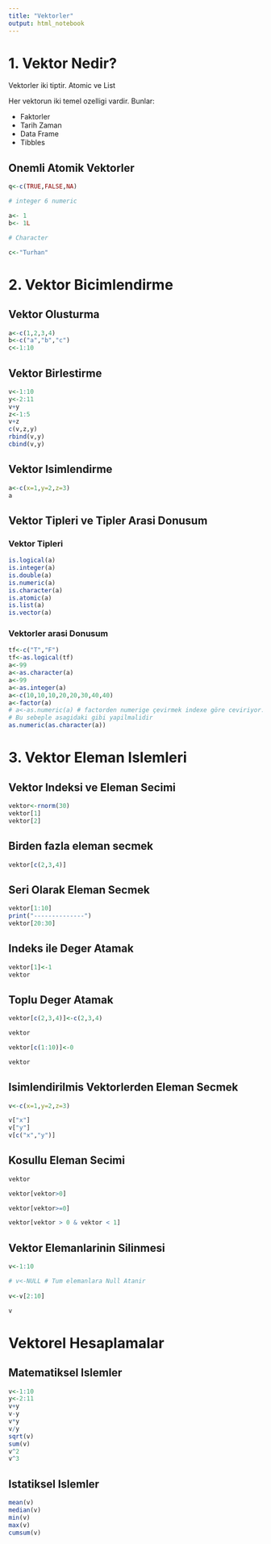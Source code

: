 ```yaml
---
title: "Vektorler"
output: html_notebook
---
```


# 1. Vektor Nedir?

Vektorler iki tiptir. Atomic ve List

Her vektorun iki temel ozelligi vardir. Bunlar:

* Faktorler
* Tarih Zaman
* Data Frame
* Tibbles

## Onemli Atomik Vektorler
```r
q<-c(TRUE,FALSE,NA)

# integer 6 numeric

a<- 1
b<- 1L

# Character

c<-"Turhan"
```

# 2. Vektor Bicimlendirme

## Vektor Olusturma
```r
a<-c(1,2,3,4)
b<-c("a","b","c")
c<-1:10
```

## Vektor Birlestirme
```r
v<-1:10
y<-2:11
v+y
z<-1:5
v+z
c(v,z,y)
rbind(v,y)
cbind(v,y)
```

## Vektor Isimlendirme
```r
a<-c(x=1,y=2,z=3)
a
```

## Vektor Tipleri ve Tipler Arasi Donusum

### Vektor Tipleri
```r
is.logical(a)
is.integer(a)
is.double(a)
is.numeric(a)
is.character(a)
is.atomic(a)
is.list(a)
is.vector(a)
```

### Vektorler arasi Donusum

```r
tf<-c("T","F")
tf<-as.logical(tf)
a<-99
a<-as.character(a)
a<-99
a<-as.integer(a)
a<-c(10,10,10,20,20,30,40,40)
a<-factor(a)
# a<-as.numeric(a) # factorden numerige çevirmek indexe göre ceviriyor.
# Bu sebeple asagidaki gibi yapilmalidir
as.numeric(as.character(a))
```

# 3. Vektor Eleman Islemleri

## Vektor Indeksi ve Eleman Secimi
```r
vektor<-rnorm(30)
vektor[1]
vektor[2]

```

## Birden fazla eleman secmek

```r
vektor[c(2,3,4)]
```

## Seri Olarak Eleman Secmek
```r
vektor[1:10]
print("--------------")
vektor[20:30]
```

## Indeks ile Deger Atamak
```r
vektor[1]<-1
vektor
```

## Toplu Deger Atamak
```r
vektor[c(2,3,4)]<-c(2,3,4)

vektor

vektor[c(1:10)]<-0

vektor
```

## Isimlendirilmis Vektorlerden Eleman Secmek
```r
v<-c(x=1,y=2,z=3)

v["x"]
v["y"]
v[c("x","y")]
```

## Kosullu Eleman Secimi
```r
vektor

vektor[vektor>0]

vektor[vektor>=0]

vektor[vektor > 0 & vektor < 1]

```

## Vektor Elemanlarinin Silinmesi
```r
v<-1:10

# v<-NULL # Tum elemanlara Null Atanir
 
v<-v[2:10]

v
```

# Vektorel Hesaplamalar

## Matematiksel Islemler

```r
v<-1:10
y<-2:11
v+y
v-y
v*y
v/y
sqrt(v)
sum(v)
v^2
v^3
```

## Istatiksel Islemler
```r
mean(v)
median(v)
min(v)
max(v)
cumsum(v)
```